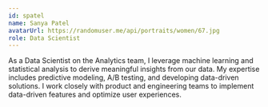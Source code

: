 ```yaml
---
id: spatel
name: Sanya Patel
avatarUrl: https://randomuser.me/api/portraits/women/67.jpg
role: Data Scientist
---
```


As a Data Scientist on the Analytics team, I leverage machine learning and statistical analysis to derive meaningful insights from our data. My expertise includes predictive modeling, A/B testing, and developing data-driven solutions. I work closely with product and engineering teams to implement data-driven features and optimize user experiences.
